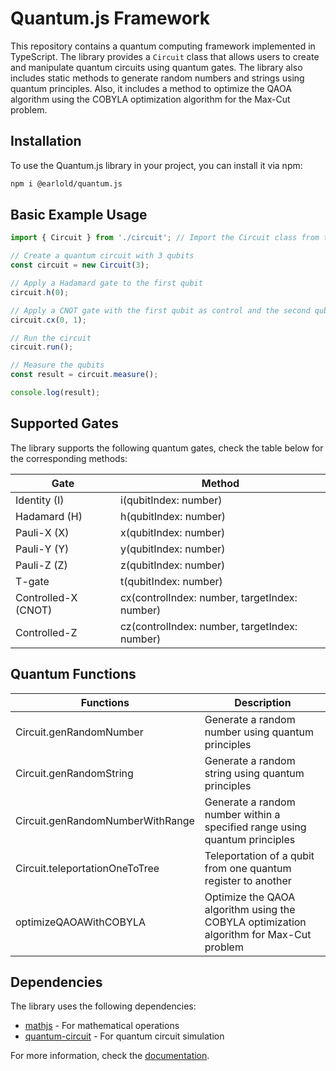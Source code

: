 # Quantum.js Framework

This repository contains a quantum computing framework implemented in TypeScript. The library provides a `Circuit` class that allows users to create and manipulate quantum circuits using quantum gates. The library also includes static methods to generate random numbers and strings using quantum principles. Also, it includes a method to optimize the QAOA algorithm using the COBYLA optimization algorithm for the Max-Cut problem.

## Installation

To use the Quantum.js library in your project, you can install it via npm:

```bash
npm i @earlold/quantum.js
```

## Basic Example Usage

```typescript
import { Circuit } from './circuit'; // Import the Circuit class from the library

// Create a quantum circuit with 3 qubits
const circuit = new Circuit(3);

// Apply a Hadamard gate to the first qubit
circuit.h(0);

// Apply a CNOT gate with the first qubit as control and the second qubit as target
circuit.cx(0, 1);

// Run the circuit
circuit.run();

// Measure the qubits
const result = circuit.measure();

console.log(result);
```

## Supported Gates

The library supports the following quantum gates, check the table below for the corresponding methods:

| Gate                | Method                                        |
| ------------------- | --------------------------------------------- |
| Identity (I)        | i(qubitIndex: number)                         |
| Hadamard (H)        | h(qubitIndex: number)                         |
| Pauli-X (X)         | x(qubitIndex: number)                         |
| Pauli-Y (Y)         | y(qubitIndex: number)                         |
| Pauli-Z (Z)         | z(qubitIndex: number)                         |
| T-gate              | t(qubitIndex: number)                         |
| Controlled-X (CNOT) | cx(controlIndex: number, targetIndex: number) |
| Controlled-Z        | cz(controlIndex: number, targetIndex: number) |

## Quantum Functions

| Functions                        | Description                                                                             |
| -------------------------------- | --------------------------------------------------------------------------------------- |
| Circuit.genRandomNumber          | Generate a random number using quantum principles                                       |
| Circuit.genRandomString          | Generate a random string using quantum principles                                       |
| Circuit.genRandomNumberWithRange | Generate a random number within a specified range using quantum principles              |
| Circuit.teleportationOneToTree   | Teleportation of a qubit from one quantum register to another                           |
| optimizeQAOAWithCOBYLA           | Optimize the QAOA algorithm using the COBYLA optimization algorithm for Max-Cut problem |

## Dependencies

The library uses the following dependencies:

- [mathjs](https://www.npmjs.com/package/mathjs) - For mathematical operations
- [quantum-circuit](https://www.npmjs.com/package/quantum-circuit) - For quantum circuit simulation

For more information, check the [documentation](https://docs-quantum-js.iot-sdn.space/).
